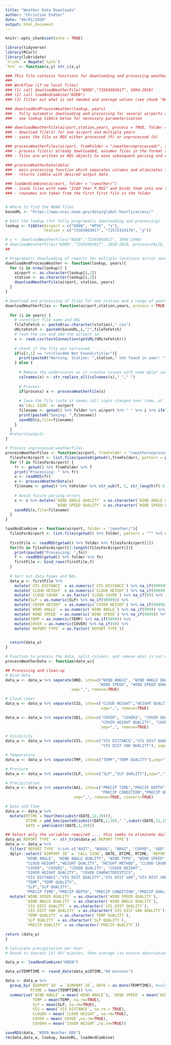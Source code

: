 ```yaml
---
title: "Weather Data Downloads"
author: "Christian Endter"
date: "04/01/2020"
output: html_document
---
```


```r
knitr::opts_chunk$set(echo = TRUE)

library(tidyverse)
library(RCurl)
library(lubridate)
`%!in%` = Negate(`%in%`)
`%+%` <- function(x,y) str_c(x,y)

### This file contains functions for downloading and processing weather data from NOAA
### 
### Workflow (if no local files)
### (1) call downloadWeatherFile("KDEN","72565003017", 1994:2019)
### (2) call loadAndCombine("KDEN")
### (3) filter out what is not needed and average values (see chunk "Writing the weather data file")

### downloadAndProcessWeather(lookup, years)
### - fully automatic downloading and processing for several airports and years
### - see lookup tibble below for necessary parameterisation

### downloadWeatherFile(airport,station,years, process = TRUE, folder = "/weather/")
### - download file(s) for one airport and multiple years
### - saves the file as RDS either processed (P) or unprocessed (U)

### processWeatherFiles(airport, fromFolder = "/weatherunprocessed/", toFolder = "/weather/")
### - process file(s) already downloaded, assumes files in the format are "ICAO YEAR U.csv"
### - files are written as RDS objects to ease subsequent parsing and combining

### processWeatherData(data)
### - main processing function which separates columns and eliminates fields not required
### - returns tibble with desired output data

### loadAndCombine(airport, folder = "/weather/")
### - loads files with name "ICAO Year P.RDS" and binds them into one tibble, which is returned
### - rownames are taken from the first first file in the folder


# Where to find the NOAA files
baseURL <- "https://www.ncei.noaa.gov/data/global-hourly/access/"

# Edit the lookup (for fully programatic downloading and processing)
lookup <- tibble(Airport = c("KDEN", "KPVU", "x"),
                 Station = c("72565003017", "72572424174", "y"))

# x <- downloadWeatherFiles("KDEN","72565003017", 1994:1996)
# downloadWeatherFiles("KDEN","72565003017", 2010:2010, process=FALSE, folder = "/weatherunprocessed/")
##

```

```r

# Programatic downloading of reports for multiple locations across several years
downloadAndProcessWeather <- function(lookup, years){
  for (i in nrow(lookup)) {
    airport <- as.character(lookup[i,1])
    station <- as.character(lookup[i,2])
    downloadWeatherFile(airport, station, years)
  }
}

# Download and processing of files for one station and a range of years
downloadWeatherFiles <- function(airport,station,years, process = TRUE, folder = "/weather/"){
  
  for (i in years) {
    # construct file name and URL
    fileToFetch <- paste0(as.character(station),".csv")
    URLtoFetch <- paste0(baseURL,i,"/",fileToFetch)
    # read the csv and add the airport id
    x <- read.csv(textConnection(getURL(URLtoFetch)))
    
    # Check if the file was retrieved
    if(x[2,1] == "<title>404 Not Found</title>"){
      print(paste0("Warning: Station: ",station," not found in year: ", i))
    } else {
      
      # Remove the underscores as it creates issues with some dplyr summarise functions
      colnames(x) <- str_replace_all(colnames(x),"_"," ")
      
      # Process
      if(process) x <- processWeatherFile(x)
      
      # Save the file (note it seems call signs changed over time, at least for Denver, though same lat/long)
      x$`CALL SIGN` <- airport  
      filename <- getwd() %+% folder %+% airport %+% " " %+% i %+% ifelse(process," P"," U") %+% ".RDS"
      print(paste0("Saving: ",filename))
      saveRDS(x,file=filename)
    }
  }
  #return(output)
}
```

```r
# Process unprocessed weatherfiles
processWeatherFiles <- function(airport, fromFolder = "/weatherunprocessed/", toFolder = "/weather/"){
  filesForAirport <- list.files(paste0(getwd(),fromFolder), pattern = paste0("^",airport))
  for (f in filesForAirport) {
    fr <- getwd() %+% fromFolder %+% f
    print("Processing: " %+% fr)
    x <- readRDS(fr)
    x <- processWeatherData(x)
    filename <- getwd() %+% toFolder %+% str_sub(f, 1, str_length(f)-5) %+% "P.RDS"
    
    # Avoid future parsing errors
    x <- x %>% mutate(`WIND ANGLE QUALITY` = as.character(`WIND ANGLE QUALITY`),
                      `WIND SPEED QUALITY` = as.character(`WIND SPEED QUALITY`))
    saveRDS(x,file=filename)
  }
}

loadAndCombine <- function(airport, folder = "/weather/"){
  filesForAirport <- list.files(getwd() %+% folder, pattern = "^" %+% airport)
  
  firstFile <- readRDS(getwd() %+% folder %+% filesForAirport[1])
  for(fn in filesForAirport[2:length(filesForAirport)]){
    print(paste0("Processing: ",fn))
    f <- readRDS(getwd() %+% folder %+% fn)
    firstFile <- bind_rows(firstFile,f)
  }
  
  # Sort out data types and NAs
  data_w <- firstFile %>%
    mutate(`VIS DISTANCE` = as.numeric(`VIS DISTANCE`) %>% na_if(999999)) %>%
    mutate(`CLOUD HEIGHT` = as.numeric(`CLOUD HEIGHT`) %>% na_if(99999)) %>%
    mutate(`CLOUD CAVOK` = as.factor(`CLOUD CAVOK`) %>% na_if(9)) %>%
    mutate(SLP = as.numeric(SLP) %>% na_if(99999)) %>%
    mutate(`COVER HEIGHT` = as.numeric(`COVER HEIGHT`) %>% na_if(99999)) %>%
    mutate(`WIND ANGLE` = as.numeric(`WIND ANGLE`) %>% na_if(999)) %>%
    mutate(`WIND SPEED` = as.numeric(`WIND SPEED`) %>% na_if(9999)) %>%
    mutate(TEMP = as.numeric(TEMP) %>% na_if(9999)) %>%
    mutate(COVER = as.numeric(COVER) %>% na_if(9)) %>%
    mutate(`REPORT TYPE` = as.factor(`REPORT TYPE`))
  

  return(data_w)
}

# Function to process the data, split columns, and remove what is not needed
processWeatherData <- function(data_w){

## Processing and clean-up
# Wind data
data_w <- data_w %>% separate(WND, into=c("WIND ANGLE", "WIND ANGLE QUALITY", "WIND TYPE", 
                                         "WIND SPEED", "WIND SPEED QUALITY"), 
                             sep=",", remove=TRUE)

# Cloud cover
data_w <- data_w %>% separate(CIG, into=c("CLOUD HEIGHT","HEIGHT QUALITY", "HEIGHT METHOD", "CLOUD CAVOK"),
                                          sep=",", remove=TRUE)

data_w <- data_w %>% separate(GD1, into=c("COVER", "COVER2", "COVER QUALITY", "COVER HEIGHT", 
                                          "COVER HEIGHT QUALITY", "COVER CHARACTERISTICS"),
                                          sep=",", remove=TRUE)

# Visibility
data_w <- data_w %>% separate(VIS, into=c("VIS DISTANCE","VIS DIST QUALITY","VIS DIST VAR",
                                          "VIS DIST VAR QUALITY"), sep=",", remove=TRUE)

# Temperature
data_w <- data_w %>% separate(TMP, into=c("TEMP","TEMP QUALITY"),sep=",", remove=TRUE)

# Pressure
data_w <- data_w %>% separate(SLP, into=c("SLP","SLP QUALITY"),sep=",", remove=TRUE)

# Precipitation
data_w <- data_w %>% separate(AA1, into=c("PRECIP TIME","PRECIP DEPTH", 
                                          "PRECIP CONDITION","PRECIP QUALITY"),
                              sep=",", remove=TRUE, convert=TRUE)

# Date and Time
data_w <- data_w %>% 
  mutate(RTIME = hour(hms(substr(DATE,12,19))),
         DTIME = ymd_hms(paste0(substr(DATE,1,10)," ",substr(DATE,12,19))),
         DATE = ymd(substr(DATE,1,10)))

## Select only the variables required .... this seeks to eliminate daily and monthly summaries and other reports which should not be relevant
data_w$`REPORT TYPE` <- str_trim(data_w$`REPORT TYPE`)
data_w <- data_w %>%
  filter(`REPORT TYPE` %!in% c("AUST", "BOGUS", "BRAZ", "COOPD", "SOD","SOM")) %>%
  dplyr::select(`AIRPORT ID` = `CALL SIGN`, DATE, DTIME, RTIME, `REPORT TYPE`, ELEVATION,
         "WIND ANGLE", "WIND ANGLE QUALITY", "WIND TYPE", "WIND SPEED", "WIND SPEED QUALITY",
         "CLOUD HEIGHT","HEIGHT QUALITY", "HEIGHT METHOD", "CLOUD CAVOK",
         "COVER", "COVER2", "COVER QUALITY", "COVER HEIGHT", 
         "COVER HEIGHT QUALITY", "COVER CHARACTERISTICS",
         "VIS DISTANCE","VIS DIST QUALITY","VIS DIST VAR","VIS DIST VAR QUALITY",
         "TEMP","TEMP QUALITY",
         "SLP","SLP QUALITY",
         "PRECIP TIME","PRECIP DEPTH", "PRECIP CONDITION","PRECIP QUALITY") %>%
  mutate(`WIND SPEED QUALITY` = as.character(`WIND SPEED QUALITY`),
         `WIND ANGLE QUALITY` = as.character(`WIND ANGLE QUALITY`),
         `VIS DIST QUALITY` = as.character(`VIS DIST QUALITY`),
         `VIS DIST VAR QUALITY` = as.character(`VIS DIST VAR QUALITY`),
         `TEMP QUALITY` = as.character(`TEMP QUALITY`),
         `SLP QUALITY` = as.character(`SLP QUALITY`),
         `PRECIP QUALITY` = as.character(`PRECIP QUALITY`))

return (data_w)
}
```

```r
# Calculate precipitation per hour
# Round to nearest 15? 60? minutes, then average (to ensure observations close in time get averaged together, not necessarily close in hour)

data_w <- loadAndCombine("KDEN")

data_w$TEMPTIME <- round_date(data_w$DTIME,"60 minutes")

data <- data_w %>%
  group_by(`AIRPORT ID` = `AIRPORT ID`, DATE = as.Date(TEMPTIME), #values midnight the night before
           RTIME = hour(TEMPTIME)) %>% 
  summarise(`WIND ANGLE` = mean(`WIND ANGLE`), `WIND SPEED` = mean(`WIND SPEED`),
            TEMP = mean(TEMP, na.rm=TRUE),
            SLP = mean(SLP, na.rm=TRUE),
            VIS = mean(`VIS DISTANCE`, na.rm = TRUE),
            CLOUDH = mean(`CLOUD HEIGHT`, na.rm=TRUE),
            COVER = mean(`COVER`,na.rm=TRUE),
            COVERH = mean(`COVER HEIGHT`,na.rm=TRUE)) 

saveRDS(data, "KDEN Weather.RDS")
rm(data,data_w, lookup, baseURL, loadAndCombine)

```



